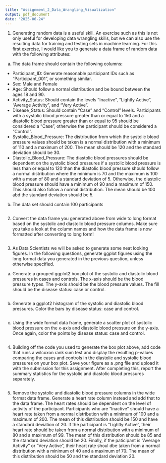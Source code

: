 ```yaml
---
title: "Assignment_2_Data_Wrangling_Visualization"
output: pdf_document
date: "2025-06-24"
---
```


1) Generating random data is a useful skill. An exercise such as this is not only useful for developing data wrangling skills, but we can also use the resulting data for training and testing sets in machine learning. For this first exercise, I would like you to generate a data frame of random data with the following attributes:

a) The data frame should contain the following columns: 
- Participant_ID: Generate reasonable participant IDs such as "Participant_001", or something similar. 
- Sex: Male and Female
- Age: Should follow a normal distribution and be bound between the ages 18 and 90.
- Activity_Status: Should contain the levels "Inactive", "Lightly Active", "Average Activity", and "Very Active".
- Disease_Status: Should contain "Case" and "Control" levels. Participants with a systolic blood pressure greater than or equal to 150 and a diastolic blood pressure greater than or equal to 95 should be considered a "Case", otherwise the participant should be considered a "Control". 
- Systolic_Blood_Pressure: The distribution from which the systolic blood pressure values should be taken is a normal distribution with a minimum of 110 and a maximum of 200. The mean should be 120 and the standard deviation should be 30. 
- Diastolic_Blood_Pressure: The diastolic blood pressures should be dependent on the systolic blood pressures if a systolic blood pressure is less than or equal to 120 than the diastolic blood pressure should follow a normal distribution where the minimum is 70 and the maximum is 100 with a mean of 80 and a standard deviation of 5. Otherwise, the diastolic blood pressure should have a minimum of 90 and a maximum of 150. This should also follow a normal distribution. The mean should be 100 abd the standard deviation should be 5.

b) The data set should contain 100 participants

```r

```
2) Convert the data frame you generated above from wide to long format based on the systolic and diastolic blood pressure columns. Make sure you take a look at the column names and how the data frame is now formatted after converting to long form!
```r

```

3) As Data Scientists we will be asked to generate some neat looking figures. In the following questions, generate ggplot figures using the long format data you generated in the previous question, unless otherwise specified. 
a) Generate a grouped ggplot2 box plot of the systolic and diastolic blood pressures in cases and controls. The x-axis should be the blood pressure types. The y-axis should be the blood pressure values. The fill should be the disease status: case or control. 

```r

```

b) Generate a ggplot2 histogram of the systolic and diastolic blood pressures. Color the bars by disease status: case and control.
```r

```

c) Using the wide format data frame, generate a scatter plot of systolic blood pressure on the x-axis and diastolic blood pressure on the y-axis. Once again, color the points by disease status: case and control. 
```r

```

4) Building off the code you used to generate the box plot above, add code that runs a wilcoxon rank sum test and display the resulting p-values comparing the cases and controls in the diastolic and systolic blood pressures on your box plot. Save your figure as a .png file and upload it with the submission for this assignment. After completing this, report the summary statistics for the systolic and diastolic blood pressures separately. 

```r

```

5) Remove the systolic and diastolic blood pressure columns in the wide format data frame. Generate a heart rate column instead and add that to the data frame. The heart rates should be dependent on the level of activity of the participant. Participants who are "Inactive" should have a heart rate taken from a normal distribution with a minimum of 100 and a maximum of 200. The mean of this distribution should be 150 and have a standard deviation of 20. If the participant is "Lightly Active", their heart rate should be taken from a normal distribution with a minimum of 80 and a maximum of 99. The mean of this distribution should be 85 and the standard deviation should be 20. Finally, if the paticipant is "Average Activity" or "Very Active", their heart rate shoul dbe taken from a normal distribution with a minimum of 40 and a maximum of 70. The mean of this distribution should be 50 and the standard deviation 20. 

```r

```

